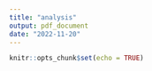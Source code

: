 ```yaml
---
title: "analysis"
output: pdf_document
date: "2022-11-20"
---
```


```r
knitr::opts_chunk$set(echo = TRUE)
```

